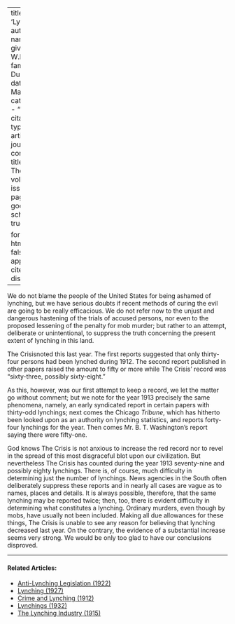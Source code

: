 
---
title: 'Lynching'
author:
  - name:
      given: W.E.B.
      family: Du Bois
date: Mar. 1914
categories: 
  - ""
citation: 
  type: article-journal
  container-title: The Crisis
  volume: 7
  issue: 5
  page: 239
google-scholar: true

format:
  html:
    toc: false
    appendix-cite-as: display
---


We do not blame the people of the United States for being ashamed of lynching, but we have serious doubts if recent methods of curing the evil are going to be really efficacious. We do not refer now to the unjust and dangerous hastening of the trials of accused persons, nor even to the proposed lessening of the penalty for mob murder; but rather to an attempt, deliberate or unintentional, to suppress the truth concerning the present extent of lynching in this land.

<span class = "small-caps">The Crisis</span>noted this last year. The first reports suggested that only thirty-four persons had been lynched during 1912. The second report published in other papers raised the amount to fifty or more while <span class = "small-caps">The Crisis</span>' record was "sixty-three, possibly sixty-eight."

As this, however, was our first attempt to keep a record, we let the matter go without comment; but we note for the year 1913 precisely the same phenomena, namely, an early syndicated report in certain papers with thirty-odd lynchings; next comes the Chicago *Tribune*, which has hitherto been looked upon as an authority on lynching statistics, and reports forty-four lynchings for the year. Then comes Mr. B. T. Washington's report saying there were fifty-one.

God knows <span class = "small-caps">The Crisis</span> is not anxious to increase the red record nor to revel in the spread of this most disgraceful blot upon our civilization. But nevertheless <span class = "small-caps">The Crisis</span> has counted during the year 1913 seventy-nine and possibly eighty lynchings. There is, of course, much difficulty in determining just the number of lynchings. News agencies in the South often deliberately suppress  these reports and in nearly all cases are vague as to names, places and details. It is always possible, therefore, that the same lynching may be reported twice; then, too, there is evident difficulty in determining what constitutes a lynching. Ordinary murders, even though by mobs, have usually not been included. Making all due allowances for these things, <span class = "small-caps">The Crisis</span> is unable to see any reason for believing that lynching decreased last year. On the contrary, the evidence of a substantial increase seems very strong. We would be only too glad to have our conclusions disproved.

<!-- Similar articles start here -->
<div  class="clear-wrap"></div>
<hr>
#### Related Articles:

* [Anti-Lynching Legislation (1922)](/Volumes/22/01/anti-lynching_legislation.html)
* [Lynching (1927)](/Volumes/33/04/lynching.html)
* [Crime and Lynching (1912)](/Volumes/03/03/crime_and_lynching.html)
* [Lynchings (1932)](/Volumes/39/02/lynchings.html)
* [The Lynching Industry (1915)](/Volumes/09/04/lynching_industry.html)

<!-- Similar articles end here -->